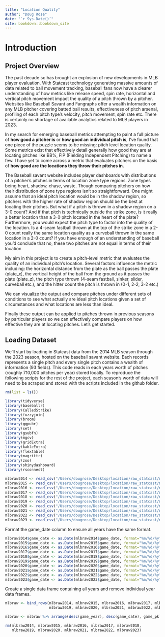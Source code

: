 ```yaml
--- 
title: "Location Quality"
author: "Doug Rose"
date: "`r Sys.Date()`"
site: bookdown::bookdown_site
---
```


# Introduction

## Project Overview

The past decade so has brought an explosion of new developments in MLB player evaluation. With Statcast technology generating massive amounts of data related to ball movement tracking, baseball fans now have a clearer understanding of how metrics like release speed, spin rate, horizontal and vertical pitch movement impact the quality of a pitch thrown by a pitcher. Websites like Baseball Savant and Fangraphs offer a wealth information on any MLB pitcher covering batted ball results, effectiveness of pitch arsenal, profiling of each pitch type's velocity, pitch movement, spin rate etc. There is certainly no shortage of available analytics related to MLB players in 2023.

In my search for emerging baseball metrics attempting to paint a full picture of **how good a pitcher is** or **how good an individual pitch is**, I've found that one piece of the puzzle seems to be missing: pitch level location quality. Some metrics exist that effectively detail generally how good they are at locating pitches like BB%, FIP (Fielding Independent Pitching) to name a few. I have yet to come across a metric that evaluates pitchers on the basis of **how good are the locations they throw their pitches in**.

The Baseball savant website includes player dashboards with distributions of a pitcher's pitches in terms of location zone type regions. Zone types being heart, shadow, chase, waste. Though comparing pitchers on how their distribution of zone type regions isn't so straightforward. One might assume that an ideal pitch location would be in the shadow region, so pitchers with the higher rate of shadow region should be the best at locating their pitches. But what if a pitch is thrown in a shadow region on a 3-0 count? And if that pitch is technically outside the strike zone, is it really a better location than a 3-0 pitch located in the heart of the plate? Furthermore, you would expect the pitch type to factor into the quality of the location. Is a 4-seam fastball thrown at the top of the strike zone in a 2-0 count really the same location quality as a curveball thrown in the same location in a 2-0 count? If you have enough of an understanding of baseball you'd conclude that no, these two pitches are not equal in terms of their location.

My aim in this project is to create a pitch-level metric that evaluates the quality of an individual pitch's location. Several factors influence the metric including: the horizontal distance from the plate as the ball passes the plate (plate_x), the vertical height of the ball from the ground as it passes the plate (plate_z), the pitch type thrown (4-seam fastball, sinker, slider, curveball etc.), and the hitter count the pitch is thrown in (0-1, 2-2, 3-2 etc.)

We can visualize the output and compare pitches under different sets of conditions to see what actually are ideal pitch locations given a set of circumstances and what locations are less than ideal.

Finally these output can be applied to pitches thrown in previous seasons by particular players so we can effectively compare players on how effective they are at locating pitches. Let's get started.

## Loading Dataset

We'll start by loading in Statcast data from the 2014 MLB season through the 2023 season, hosted on the baseball savant website. Each records represents a single pitch and every single pitch contains a wealth of information (93 fields). This code reads in each years worth of pitches (roughly 710,000 pitches per year) stored locally. To reproduce the following scripts for the rest of the project, each season's worth of data will need to be scraped and stored with the scripts included in the github folder.

```r
rm(list = ls())
```

```r
library(tidyverse)
library(baseballr)
library(CalledStrike)
library(fuzzyjoin)
library(broom)
library(ggpubr)
library(set)
library(gsubfn)
library(mgcv)
library(gridExtra)
library(kableExtra)
library(flextable)
library(magrittr)
library(zoo)
library(shinydashboard)
library(rsconnect)
```

```r
mlbraw2014 <- read_csv("/Users/dougrose/Desktop/location/raw_statcast/mlbraw2014.csv",show_col_types=0)
mlbraw2015 <- read_csv("/Users/dougrose/Desktop/location/raw_statcast/mlbraw2015.csv",show_col_types=0)
mlbraw2016 <- read_csv("/Users/dougrose/Desktop/location/raw_statcast/mlbraw2016.csv",show_col_types=0)
mlbraw2017 <- read_csv("/Users/dougrose/Desktop/location/raw_statcast/mlbraw2017.csv",show_col_types=0)
mlbraw2018 <- read_csv("/Users/dougrose/Desktop/location/raw_statcast/mlbraw2018.csv",show_col_types=0)
mlbraw2019 <- read_csv("/Users/dougrose/Desktop/location/raw_statcast/mlbraw2019.csv",show_col_types=0)
mlbraw2020 <- read_csv("/Users/dougrose/Desktop/location/raw_statcast/mlbraw2020.csv",show_col_types=0)
mlbraw2021 <- read_csv("/Users/dougrose/Desktop/location/raw_statcast/mlbraw2021.csv",show_col_types=0)
mlbraw2022 <- read_csv("/Users/dougrose/Desktop/location/raw_statcast/mlbraw2022.csv",show_col_types=0)
mlbraw2023 <- read_csv("/Users/dougrose/Desktop/location/raw_statcast/mlbraw2023.csv",show_col_types=0)
```

Format the game_date column to ensure all years have the same format.

```r
mlbraw2014$game_date <- as.Date(mlbraw2014$game_date, format="%m/%d/%y")
mlbraw2015$game_date <- as.Date(mlbraw2015$game_date, format="%m/%d/%y")
mlbraw2016$game_date <- as.Date(mlbraw2016$game_date, format="%m/%d/%y")
mlbraw2017$game_date <- as.Date(mlbraw2017$game_date, format="%m/%d/%y")
mlbraw2018$game_date <- as.Date(mlbraw2018$game_date, format="%m/%d/%y")
mlbraw2019$game_date <- as.Date(mlbraw2019$game_date, format="%m/%d/%y")
mlbraw2020$game_date <- as.Date(mlbraw2020$game_date, format="%m/%d/%y")
mlbraw2021$game_date <- as.Date(mlbraw2021$game_date, format="%m/%d/%y")
mlbraw2022$game_date <- as.Date(mlbraw2022$game_date, format="%m/%d/%y")
mlbraw2023$game_date <- as.Date(mlbraw2023$game_date, format="%m/%d/%y")
```

Create a single data frame containing all years and remove individual year data frames.

```r
mlbraw <- bind_rows(mlbraw2014, mlbraw2015, mlbraw2016, mlbraw2017, mlbraw2018, 
                    mlbraw2019, mlbraw2020, mlbraw2021, mlbraw2022, mlbraw2023)

mlbraw <- mlbraw %>% arrange(desc(game_year), desc(game_date), game_pk)

rm(mlbraw2014, mlbraw2015, mlbraw2016, mlbraw2017, mlbraw2018, 
   mlbraw2019, mlbraw2020, mlbraw2021, mlbraw2022, mlbraw2023)
```

